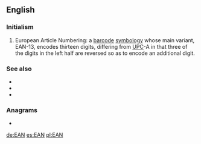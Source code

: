 {{also|ean|-ean|Ean|-eán|éan|ἐάν}}
==English==

===Initialism===
{{rfc-header|Initialism}}
{{head|en|initialism}}

# European Article Numbering: a [[barcode]] [[symbology]] whose main variant, EAN-13, encodes thirteen digits, differing from [[UPC]]-A in that three of the digits in the left half are reversed so as to encode an additional digit.

===See also===
* {{l|en|GTIN}}
* {{l|en|UPC}}
* {{l|en|barcode}}

===Anagrams===
* {{l|en|NEA}}

[[de:EAN]]
[[es:EAN]]
[[pl:EAN]]